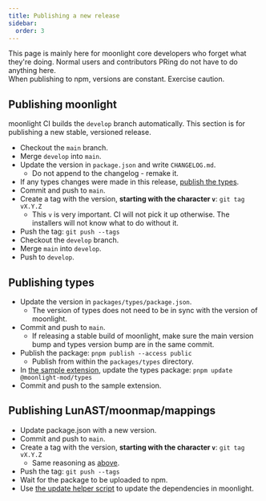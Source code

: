 ```yaml
---
title: Publishing a new release
sidebar:
  order: 3
---
```


<Aside>This page is mainly here for moonlight core developers who forget what they're doing. Normal users and contributors PRing do not have to do anything here.</Aside>
<Aside type="caution">When publishing to npm, versions are constant. Exercise caution.</Aside>

## Publishing moonlight

moonlight CI builds the `develop` branch automatically. This section is for publishing a new stable, versioned release.

- Checkout the `main` branch.
- Merge `develop` into `main`.
- Update the version in `package.json` and write `CHANGELOG.md`.
  - Do not append to the changelog - remake it.
- If any types changes were made in this release, [publish the types](#publishing-types).
- Commit and push to `main`.
- Create a tag with the version, **starting with the character `v`**: `git tag vX.Y.Z`
  - This `v` is very important. CI will not pick it up otherwise. The installers will not know what to do without it.
- Push the tag: `git push --tags`
- Checkout the `develop` branch.
- Merge `main` into `develop`.
- Push to `develop`.

## Publishing types

- Update the version in `packages/types/package.json`.
  - The version of types does not need to be in sync with the version of moonlight.
- Commit and push to `main`.
  - If releasing a stable build of moonlight, make sure the main version bump and types version bump are in the same commit.
- Publish the package: `pnpm publish --access public`
  - Publish from within the `packages/types` directory.
- In [the sample extension](https://github.com/moonlight-mod/sample-extension), update the types package: `pnpm update @moonlight-mod/types`
- Commit and push to the sample extension.

## Publishing LunAST/moonmap/mappings

- Update package.json with a new version.
- Commit and push to `main`.
- Create a tag with the version, **starting with the character `v`**: `git tag vX.Y.Z`
  - Same reasoning as [above](#publishing-moonlight).
- Push the tag: `git push --tags`
- Wait for the package to be uploaded to npm.
- Use [the update helper script](/dev/helper-scripts) to update the dependencies in moonlight.
